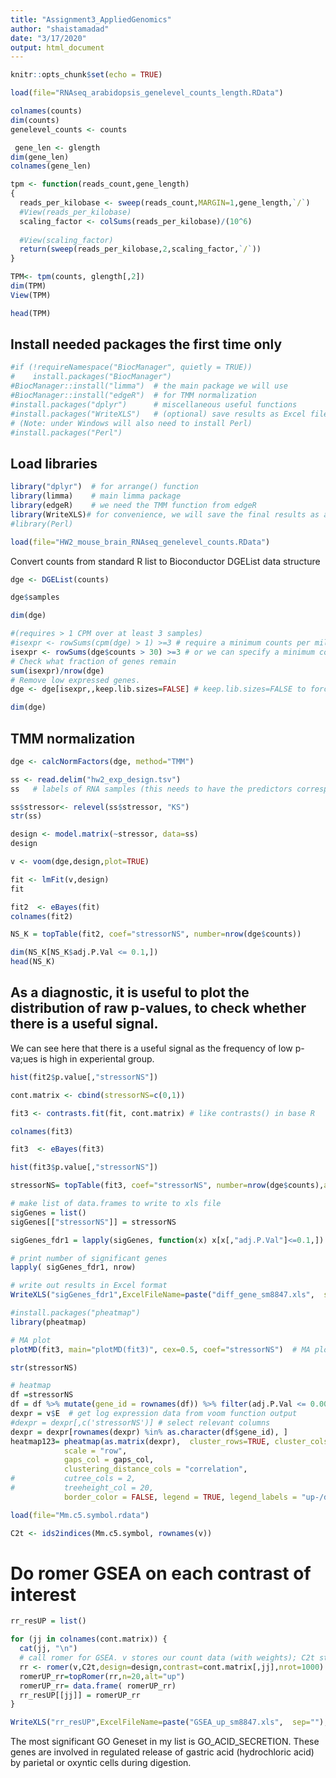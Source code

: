 ```yaml
---
title: "Assignment3_AppliedGenomics"
author: "shaistamadad"
date: "3/17/2020"
output: html_document
---
```


```r
knitr::opts_chunk$set(echo = TRUE)
```

```r
load(file="RNAseq_arabidopsis_genelevel_counts_length.RData")
```

```r
colnames(counts)
dim(counts)
genelevel_counts <- counts
```
```r
 gene_len <- glength
dim(gene_len)
colnames(gene_len)
```

```r
tpm <- function(reads_count,gene_length)
{
  reads_per_kilobase <- sweep(reads_count,MARGIN=1,gene_length,`/`)
  #View(reads_per_kilobase)
  scaling_factor <- colSums(reads_per_kilobase)/(10^6)
  
  #View(scaling_factor)
  return(sweep(reads_per_kilobase,2,scaling_factor,`/`))
}
```


```r


TPM<- tpm(counts, glength[,2])
dim(TPM)
View(TPM)
```




```r
head(TPM)
```


## Install needed packages the first time only
```r
#if (!requireNamespace("BiocManager", quietly = TRUE))
#    install.packages("BiocManager")
#BiocManager::install("limma")  # the main package we will use
#BiocManager::install("edgeR")  # for TMM normalization
#install.packages("dplyr")      # miscellaneous useful functions
#install.packages("WriteXLS")   # (optional) save results as Excel file
# (Note: under Windows will also need to install Perl)
#install.packages("Perl")
```

## Load libraries
```r
library("dplyr")  # for arrange() function
library(limma)    # main limma package
library(edgeR)    # we need the TMM function from edgeR
library(WriteXLS)# for convenience, we will save the final results as an Excel file
#library(Perl)
```








```r
load(file="HW2_mouse_brain_RNAseq_genelevel_counts.RData")
```





Convert counts from standard R list to Bioconductor DGEList data structure
```r
dge <- DGEList(counts)
```

```r
dge$samples
```

```r
dim(dge)
```




```r
#(requires > 1 CPM over at least 3 samples)
#isexpr <- rowSums(cpm(dge) > 1) >=3 # require a minimum counts per million
isexpr <- rowSums(dge$counts > 30) >=3 # or we can specify a minimum count
# Check what fraction of genes remain
sum(isexpr)/nrow(dge)
# Remove low expressed genes.
dge <- dge[isexpr,,keep.lib.sizes=FALSE] # keep.lib.sizes=FALSE to force recalculating library sizes from sums of column counts (note: we can also pass in library sizes explicitly)

dim(dge)
```




## TMM normalization
```r
dge <- calcNormFactors(dge, method="TMM")
```


```r
ss <- read.delim("hw2_exp_design.tsv")
ss   # labels of RNA samples (this needs to have the predictors corresponding to each bam filename)
```


```r
ss$stressor<- relevel(ss$stressor, "KS")
str(ss)
```


```r
design <- model.matrix(~stressor, data=ss) 
design
```



```r
v <- voom(dge,design,plot=TRUE)
```



```r
fit <- lmFit(v,design)
fit
```

```r
fit2  <- eBayes(fit)
colnames(fit2)
```

```r
NS_K = topTable(fit2, coef="stressorNS", number=nrow(dge$counts))
```



```r
dim(NS_K[NS_K$adj.P.Val <= 0.1,])
head(NS_K)
```


## As a diagnostic, it is useful to plot the distribution of raw p-values, to check whether there is a useful signal. 
We can see here that there is a useful signal as the frequency of low p-va;ues is high in experiental group. 
```r
hist(fit2$p.value[,"stressorNS"])
```

```r
cont.matrix <- cbind(stressorNS=c(0,1))

fit3 <- contrasts.fit(fit, cont.matrix)	# like contrasts() in base R

colnames(fit3)
```


```r
fit3  <- eBayes(fit3)
```



```r
hist(fit3$p.value[,"stressorNS"])
```









```r
stressorNS= topTable(fit3, coef="stressorNS", number=nrow(dge$counts),adjust.method="BH")
```








```r
# make list of data.frames to write to xls file
sigGenes = list()
sigGenes[["stressorNS"]] = stressorNS

sigGenes_fdr1 = lapply(sigGenes, function(x) x[x[,"adj.P.Val"]<=0.1,])  # limit to FDR of 0.05

# print number of significant genes
lapply( sigGenes_fdr1, nrow)

# write out results in Excel format
WriteXLS("sigGenes_fdr1",ExcelFileName=paste("diff_gene_sm8847.xls",  sep=""),row.names=T, FreezeRow=1,FreezeCol=1,AdjWidth=F)
```

```r
#install.packages("pheatmap")
library(pheatmap)
```

```r

# MA plot
plotMD(fit3, main="plotMD(fit3)", cex=0.5, coef="stressorNS")  # MA plot 
```

```r
str(stressorNS)
```






```r
# heatmap
df =stressorNS  
df = df %>% mutate(gene_id = rownames(df)) %>% filter(adj.P.Val <= 0.005 & (logFC >= log2(4.0) | logFC <= log2(1/4.0)) )   # restrict to genes with FDR 0.5% and FC more than 4.0
dexpr = v$E  # get log expression data from voom function output
#dexpr = dexpr[,c('stressorNS')] # select relevant columns
dexpr = dexpr[rownames(dexpr) %in% as.character(df$gene_id), ]
heatmap123= pheatmap(as.matrix(dexpr),  cluster_rows=TRUE, cluster_cols=TRUE, main="FDR < 0.5% & >4-fold", 
			scale = "row",
			gaps_col = gaps_col, 
			clustering_distance_cols = "correlation", 
#			cutree_cols = 2, 
#			treeheight_col = 20,
			border_color = FALSE, legend = TRUE, legend_labels = "up-/down- regulated",height=20, color=colorRampPalette(c("darkgreen", "black", "red"))(500)) 
```




```r
load(file="Mm.c5.symbol.rdata")
```


```r
C2t <- ids2indices(Mm.c5.symbol, rownames(v))
```




# Do romer GSEA on each contrast of interest
```r
rr_resUP = list()

for (jj in colnames(cont.matrix)) {
  cat(jj, "\n")
  # call romer for GSEA. v stores our count data (with weights); C2t stores the gene set information; design stores the experimental design; contrast stores our particular contrasts of interest
  rr <- romer(v,C2t,design=design,contrast=cont.matrix[,jj],nrot=1000)      # ideally, should do >= 1000 rotations
  romerUP_rr=topRomer(rr,n=20,alt="up")
  romerUP_rr= data.frame( romerUP_rr)
  rr_resUP[[jj]] = romerUP_rr
}

WriteXLS("rr_resUP",ExcelFileName=paste("GSEA_up_sm8847.xls",  sep=""),row.names=T, FreezeRow=1,FreezeCol=1,AdjWidth=F)	
```
The most significant GO Geneset in my list is GO_ACID_SECRETION. These genes are involved in regulated release of gastric acid (hydrochloric acid) by parietal or oxyntic cells during digestion. 

















